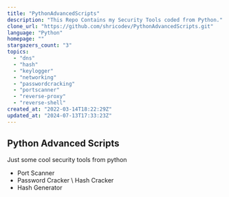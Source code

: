 ```yaml
---
title: "PythonAdvancedScripts"
description: "This Repo Contains my Security Tools coded from Python."
clone_url: "https://github.com/shricodev/PythonAdvancedScripts.git"
language: "Python"
homepage: ""
stargazers_count: "3"
topics:
  - "dns"
  - "hash"
  - "keylogger"
  - "networking"
  - "passwordcracking"
  - "portscanner"
  - "reverse-proxy"
  - "reverse-shell"
created_at: "2022-03-14T18:22:29Z"
updated_at: "2024-07-13T17:33:23Z"
---
```


## Python Advanced Scripts

Just some cool security tools from python
- Port Scanner
- Password Cracker \ Hash Cracker
- Hash Generator
